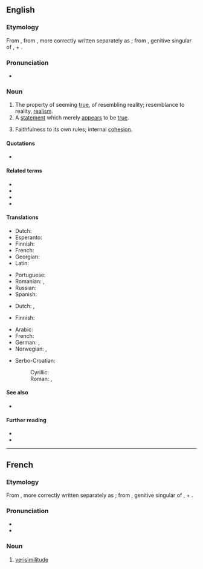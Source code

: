 ==English==
{{was wotd|2006|April|16}}
{{wikipedia}}

===Etymology===
{{PIE root|en|weh₁}}
From {{etyl|frm|en}} {{m|frm|vérisimilitude}}, from {{etyl|la|en}} {{m|la|vērīsimilitūdō||likeness to truth}}, more correctly written separately as {{m|la|vērī similitūdō||}}; from {{m|la|vērī||}}, genitive singular of {{m|la|vērus||true, real}}, + {{m|la|similitūdō||likeness, resemblance}}.

===Pronunciation===
* {{a|RP}} {{IPA|/vɛɹɪsɪˈmɪlɪtjuːd/|lang=en}}

===Noun===
{{en-noun|~}}

# The property of seeming [[true]], of resembling reality; resemblance to reality, [[realism]].
# A [[statement]] which merely [[appear]]s to be [[true]].
# {{lb|en|fiction}} Faithfulness to its own rules; internal [[cohesion]].

====Quotations====
* {{seeCites}}

====Related terms====
* {{l|en|verisimilitudinous}}
* {{l|en|verisimilar}}
* {{l|en|verisimilarity}}
* {{l|en|truthiness}}

====Translations====
{{trans-top|property of seeming true}}
* Dutch: {{t+|nl|waarschijnlijkheid}}
* Esperanto: {{t|eo|verosimila}}
* Finnish: {{t|fi|[[todellisuuden]] [[mukaisuus]]}}
* French: {{t+|fr|verisimilitude|f}}
* Georgian: {{t|ka|დამაჯერებლობა}}
* Latin: {{t|la|verisimilitudo|f}}
{{trans-mid}}
* Portuguese: {{t+|pt|verossimilhança|f}}
* Romanian: {{t+|ro|verosimilitate|f}}, {{t+|ro|verosimilitudine|f}}
* Russian: {{t+|ru|правдоподо́бие|n}}
* Spanish: {{t+|es|verosimilitud|f}}
{{trans-bottom}}

{{trans-top|statement which merely appears to be true}}
* Dutch: {{t|nl|schijnwaarheid}}, {{t|nl|gelijkenis met de werkelijkheid}}
{{trans-mid}}
* Finnish: {{t|fi|näennäistotuus}}
{{trans-bottom}}

{{checktrans-top}}
* Arabic: {{t-check|ar|مُحَاكَاة}}
* French: {{t+check|fr|verisimilitude|f}}
* German: {{t-check|de|Wahrheitsnähe}}, {{t-check|de|Wahrheitsähnlichkeit}}
* Norwegian: {{t-check|no|virkelighetsnærhet|m|f}}, {{t-check|no|virkelighetstroskap|m}}
{{trans-mid}}
* Serbo-Croatian:
*: Cyrillic: {{t-check|sh|вероватност|f|sc=Cyrl}}
*: Roman: {{t+check|sh|verovatnost|f}}, {{t-check|sh|vjerovatnost|f}}
{{trans-bottom}}

====See also====
* {{l|en|probability}}

====Further reading====
* {{R:Webster 1913}}
* {{R:Century 1911}}

----

==French==

===Etymology===
From {{etyl|la|fr}} {{m|la|vērīsimilitūdō||likeness to truth}}, more correctly written separately as {{m|la|vērī similitūdō||}}; from {{m|la|vērī||}}, genitive singular of {{m|la|vērus||true, real}}, + {{m|la|similis||like, resembling, similar}}.

===Pronunciation===
* {{IPA|/vɛʁisimilityd/|lang=fr}}
* {{audio|LL-Q150 (fra)-Lyokoï-verisimilitude.wav|Audio|lang=fr}}

===Noun===
{{fr-noun|f}}

# [[verisimilitude#English|verisimilitude]]